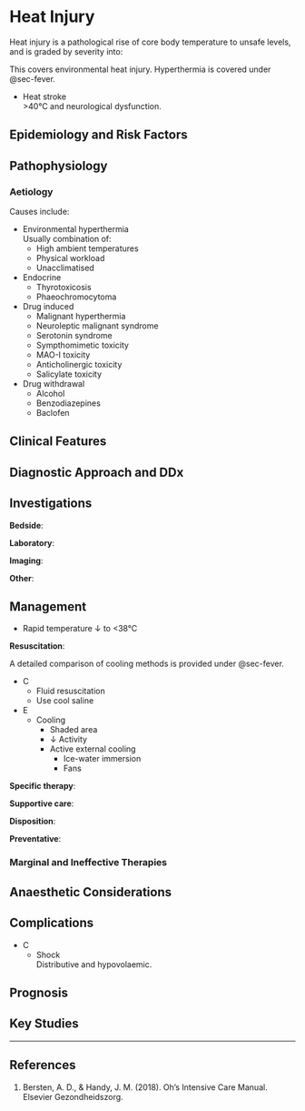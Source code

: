 # Heat Injury {#sec-heat_inj}

Heat injury is a pathological rise of core body temperature to unsafe levels, and is graded by severity into:

:::column-margin
This covers environmental heat injury. Hyperthermia is covered under @sec-fever.
:::

* Heat stroke\
\>40°C and neurological dysfunction.

## Epidemiology and Risk Factors

## Pathophysiology

### Aetiology

Causes include:

* Environmental hyperthermia\
Usually combination of:
	* High ambient temperatures
	* Physical workload
	* Unacclimatised
* Endocrine
	* Thyrotoxicosis
	* Phaeochromocytoma
* Drug induced
	* Malignant hyperthermia
	* Neuroleptic malignant syndrome
	* Serotonin syndrome
	* Sympthomimetic toxicity
	* MAO-I toxicity
	* Anticholinergic toxicity
	* Salicylate toxicity
* Drug withdrawal
	* Alcohol
	* Benzodiazepines
	* Baclofen

## Clinical Features


## Diagnostic Approach and DDx

## Investigations

**Bedside**:

**Laboratory**:

**Imaging**:

**Other**:

## Management

:::priority
* Rapid temperature ↓ to <38°C
:::

**Resuscitation**:

:::column-margin
A detailed comparison of cooling methods is provided under @sec-fever.
:::

* C
	* Fluid resuscitation
	* Use cool saline
* E
	* Cooling
		* Shaded area
		* ↓ Activity
		* Active external cooling
			* Ice-water immersion
			* Fans


**Specific therapy**:


**Supportive care**:

**Disposition**:

**Preventative**:


### Marginal and Ineffective Therapies

## Anaesthetic Considerations

## Complications

* C
	* Shock\
	Distributive and hypovolaemic.

## Prognosis

## Key Studies


---

## References

1. Bersten, A. D., & Handy, J. M. (2018). Oh’s Intensive Care Manual. Elsevier Gezondheidszorg.